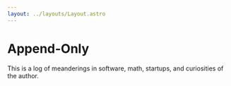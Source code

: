 ```yaml
---
layout: ../layouts/Layout.astro
---
```


# Append-Only

This is a log of meanderings in software, math, startups, and
curiosities of the author.
